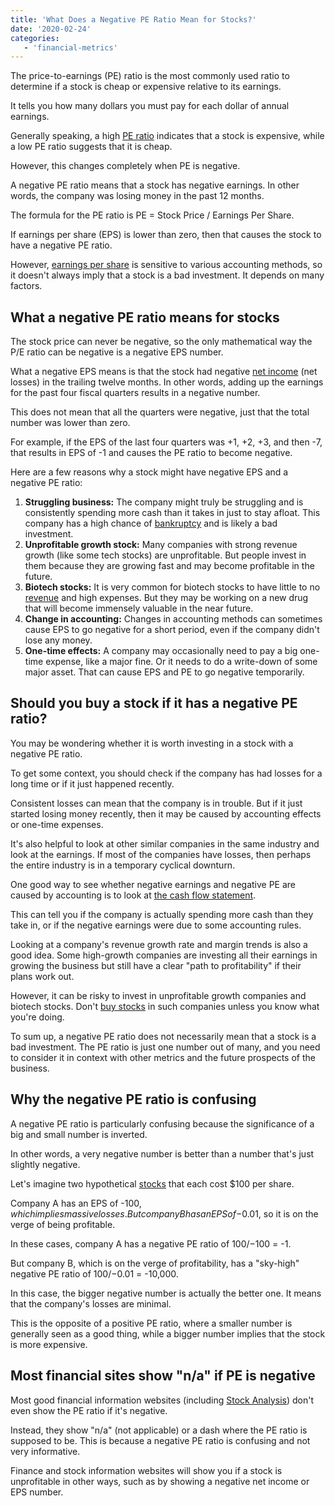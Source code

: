 ```yaml
---
title: 'What Does a Negative PE Ratio Mean for Stocks?'
date: '2020-02-24'
categories:
   - 'financial-metrics'
---
```


The price-to-earnings (PE) ratio is the most commonly used ratio to determine if a stock is cheap or expensive relative to its earnings.

It tells you how many dollars you must pay for each dollar of annual earnings.

Generally speaking, a high [PE ratio](/term/pe-ratio/) indicates that a stock is expensive, while a low PE ratio suggests that it is cheap.

However, this changes completely when PE is negative.

A negative PE ratio means that a stock has negative earnings. In other words, the company was losing money in the past 12 months.

The formula for the PE ratio is PE = Stock Price / Earnings Per Share.

If earnings per share (EPS) is lower than zero, then that causes the stock to have a negative PE ratio.

However, [earnings per share](/term/eps-earnings-per-share/) is sensitive to various accounting methods, so it doesn't always imply that a stock is a bad investment. It depends on many factors.

## What a negative PE ratio means for stocks

The stock price can never be negative, so the only mathematical way the P/E ratio can be negative is a negative EPS number.

What a negative EPS means is that the stock had negative [net income](/term/net-income/) (net losses) in the trailing twelve months. In other words, adding up the earnings for the past four fiscal quarters results in a negative number.

This does not mean that all the quarters were negative, just that the total number was lower than zero.

For example, if the EPS of the last four quarters was +1, +2, +3, and then -7, that results in EPS of -1 and causes the PE ratio to become negative.

Here are a few reasons why a stock might have negative EPS and a negative PE ratio:

1. **Struggling business:** The company might truly be struggling and is consistently spending more cash than it takes in just to stay afloat. This company has a high chance of [bankruptcy](/stocks-in-bankruptcy/) and is likely a bad investment.
2. **Unprofitable growth stock:** Many companies with strong revenue growth (like some tech stocks) are unprofitable. But people invest in them because they are growing fast and may become profitable in the future.
3. **Biotech stocks:** It is very common for biotech stocks to have little to no [revenue](/term/revenue/) and high expenses. But they may be working on a new drug that will become immensely valuable in the near future.
4. **Change in accounting:** Changes in accounting methods can sometimes cause EPS to go negative for a short period, even if the company didn't lose any money.
5. **One-time effects:** A company may occasionally need to pay a big one-time expense, like a major fine. Or it needs to do a write-down of some major asset. That can cause EPS and PE to go negative temporarily.

## Should you buy a stock if it has a negative PE ratio?

You may be wondering whether it is worth investing in a stock with a negative PE ratio.

To get some context, you should check if the company has had losses for a long time or if it just happened recently.

Consistent losses can mean that the company is in trouble. But if it just started losing money recently, then it may be caused by accounting effects or one-time expenses.

It's also helpful to look at other similar companies in the same industry and look at the earnings. If most of the companies have losses, then perhaps the entire industry is in a temporary cyclical downturn.

One good way to see whether negative earnings and negative PE are caused by accounting is to look at [the cash flow statement](/term/cash-flow-statement/).

This can tell you if the company is actually spending more cash than they take in, or if the negative earnings were due to some accounting rules.

Looking at a company's revenue growth rate and margin trends is also a good idea. Some high-growth companies are investing all their earnings in growing the business but still have a clear "path to profitability" if their plans work out.

However, it can be risky to invest in unprofitable growth companies and biotech stocks. Don't [buy stocks](/how-to-buy-stocks-online/) in such companies unless you know what you're doing.

To sum up, a negative PE ratio does not necessarily mean that a stock is a bad investment. The PE ratio is just one number out of many, and you need to consider it in context with other metrics and the future prospects of the business.

## Why the negative PE ratio is confusing

A negative PE ratio is particularly confusing because the significance of a big and small number is inverted.

In other words, a very negative number is better than a number that's just slightly negative.

Let's imagine two hypothetical [stocks](/stocks/) that each cost $100 per share.

Company A has an EPS of -$100, which implies massive losses. But company B has an EPS of -$0.01, so it is on the verge of being profitable.

In these cases, company A has a negative PE ratio of $100/-$100 = -1.

But company B, which is on the verge of profitability, has a "sky-high" negative PE ratio of $100/-$0.01 = -10,000.

In this case, the bigger negative number is actually the better one. It means that the company's losses are minimal.

This is the opposite of a positive PE ratio, where a smaller number is generally seen as a good thing, while a bigger number implies that the stock is more expensive.

## Most financial sites show "n/a" if PE is negative

Most good financial information websites (including [Stock Analysis](/)) don't even show the PE ratio if it's negative.

Instead, they show "n/a" (not applicable) or a dash where the PE ratio is supposed to be. This is because a negative PE ratio is confusing and not very informative.

Finance and stock information websites will show you if a stock is unprofitable in other ways, such as by showing a negative net income or EPS number.

